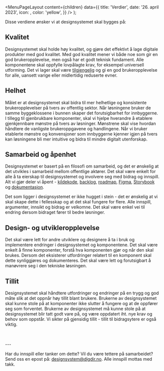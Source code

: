 

<Meta
  title='Verdier'
  description='Verdier designsystemet bygges på.'
/>

  <MenuPageLayout
    content={children}
    data={{
      title: 'Verdier',
      date: '26. april 2023',
      icon: <LightBulbIcon />,
      color: 'yellow',
    }}
  />
);

Disse verdiene ønsker vi at designsystemet skal bygges på:

## Kvalitet

Designsystemet skal holde høy kvalitet, og gjøre det effektivt å lage digitale produkter med god kvalitet. Med god kvalitet mener vi både noe som gir en god brukeropplevelse, men også har et godt teknisk fundament. Alle komponentene skal oppfylle lovpålagte krav, for eksempel universell utforming. Det vi lager skal være [tilgjengelig](/grunnleggende/introduksjon/tilgjengelighet) og gi en god brukeropplevelse for alle, uansett varige eller midlertidig reduserte evner.

## Helhet

Målet er at designsystemet skal bidra til mer helhetlige og konsistente brukeropplevelser på tvers av offentlig sektor. Når løsningene bruker de samme byggeklossene i bunnen skaper det forutsigbarhet for innbyggerne. I tillegg til gjenbrukbare komponenter, skal vi hjelpe hverandre å etablere gjenkjennbare mønstre på tvers av løsninger. Mønstrene skal vise hvordan håndtere de vanligste brukeroppgavene og handlingene. Når vi bruker etablerte mønstre og konvensjoner som innbyggerne kjenner igjen på tvers kan løsningene bli mer intuitive og bidra til mindre digitalt utenforskap.

## Samarbeid og åpenhet

Designsystemet er basert på en filosofi om samarbeid, og det er ønskelig at det utvikles i samarbeid mellom offentlige aktører. Det skal være enkelt for alle å ta eierskap til designsystemet og involvere seg med bidrag og innspill. Alt vi gjør deler vi åpent - [kildekode](https://github.com/digdir/designsystemet), [backlog](https://github.com/orgs/digdir/projects/3/views/1), [roadmap](https://github.com/orgs/digdir/projects/3/views/1?pane=issue&itemId=19744450), [Figma](https://www.figma.com/file/vpM9dqqQPHqU6ogfKp5tlr/Felles-komponenter?type=design&node-id=503%3A3192&mode=design&t=Pou3e2YNIkM4t0Av-1), [Storybook](https://storybook.designsystemet.no) og [dokumentasjon](designsystemet.no).

Det som ligger i designsystemet er ikke hugget i stein - det er ønskelig at vi skal skape dette i fellesskap og at det skal fungere for flere. Alle innspill, argumenter, innsikt og bidrag er velkomne. Det skal være enkel vei til endring dersom bidraget fører til bedre løsninger.

## Design- og utvikleropplevelse

Det skal være lett for andre utviklere og designere å ta i bruk og implementere endringer i designsystemet og komponentene. Det skal være enkelt å finne komponenter, forstå hva komponenten gjør og når den skal brukes. Dersom det eksisterer utfordringer relatert til en komponent skal dette synliggjøres og dokumenteres. Det skal være lett og forutsigbart å manøvrere seg i den tekniske løsningen.

## Tillit

Designsystemet skal håndtere utfordringer og endringer på en trygg og god måte slik at det oppnår høy tillit blant brukere. Brukerne av designsystemet skal kunne stole på at komponenter ikke slutter å fungere og at de oppfører seg som forventet. Brukerne av designsystemet må kunne stole på at designsystemet blir tatt godt vare på, og være oppdatert iht. nye krav og behov som oppstår. Vi sikter på gjensidig tillit - tillit til bidragsytere er også viktig.

<br />
<br />
---

Har du innspill eller tanker om dette? Vil du være tettere på samarbeidet? Send oss en epost på: [designsystem@digdir.no](designsystem@digdir.no). Alle innspill mottas med takk.
